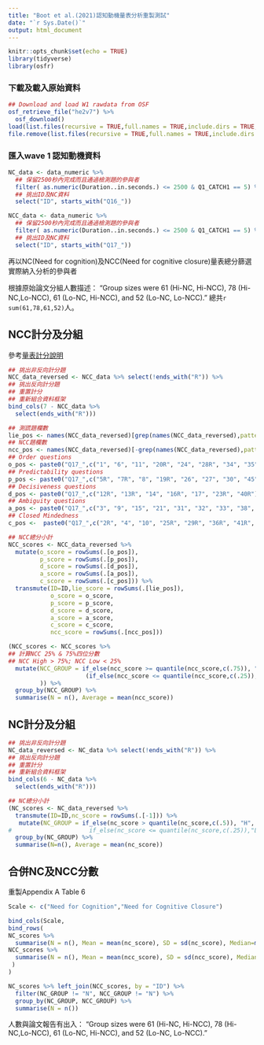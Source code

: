 ```yaml
---
title: "Boot et al.(2021)認知動機量表分析重製測試"
date: "`r Sys.Date()`"
output: html_document
---
```



```r
knitr::opts_chunk$set(echo = TRUE)
library(tidyverse)
library(osfr)
```

### 下載及載入原始資料

```r
## Download and load W1 rawdata from OSF
osf_retrieve_file("he2v7") %>%
  osf_download()
load(list.files(recursive = TRUE,full.names = TRUE,include.dirs = TRUE,pattern = "*.Rdata"))
file.remove(list.files(recursive = TRUE,full.names = TRUE,include.dirs = TRUE,pattern = "*.Rdata"))
```

### 匯入wave 1 認知動機資料

```r
NC_data <- data_numeric %>% 
  ## 保留2500秒內完成而且通過檢測題的參與者
  filter( as.numeric(Duration..in.seconds.) <= 2500 & Q1_CATCH1 == 5) %>%
  ## 挑出ID及NC資料
  select("ID", starts_with("Q16_"))
```


```r
NCC_data <- data_numeric %>% 
  ## 保留2500秒內完成而且通過檢測題的參與者
  filter( as.numeric(Duration..in.seconds.) <= 2500 & Q1_CATCH1 == 5) %>%
  ## 挑出ID及NC資料
  select("ID", starts_with("Q17_"))
```

再以NC(Need for cognition)及NCC(Need for cognitive closure)量表總分篩選實際納入分析的參與者

根據原始論文分組人數描述：
"Group sizes were 61 (Hi-NC, Hi-NCC), 78 (Hi-NC,Lo-NCC), 61 (Lo-NC, Hi-NCC), and 52 (Lo-NC, Lo-NCC)." 總共`r sum(61,78,61,52)`人。

## NCC計分及分組

參考[量表計分說明](https://www.midss.org/sites/default/files/need_for_closure_scale.pdf)

```r

## 挑出非反向計分題
NCC_data_reversed <- NCC_data %>% select(!ends_with("R")) %>%
## 挑出反向計分題
## 重置計分
## 重新組合資料框架
bind_cols(7 - NCC_data %>% 
  select(ends_with("R")))
```


```r
## 測謊題欄數
lie_pos <- names(NCC_data_reversed)[grep(names(NCC_data_reversed),pattern = "LIE")]
## NCC題欄數
ncc_pos <- names(NCC_data_reversed)[-grep(names(NCC_data_reversed),pattern = "LIE")][-1]
## Order questions
o_pos <- paste0("Q17_",c("1", "6", "11", "20R", "24", "28R", "34", "35", "37", "47R"))
## Predictability questions
p_pos <- paste0("Q17_",c("5R", "7R", "8", "19R", "26", "27", "30", "45"))
## Decisiveness questions
d_pos <- paste0("Q17_",c("12R", "13R", "14", "16R", "17", "23R", "40R"))
## Ambiguity questions
a_pos <- paste0("Q17_",c("3", "9", "15", "21", "31", "32", "33", "38", "42"))
## Closed Mindedness
c_pos <-  paste0("Q17_",c("2R", "4", "10", "25R", "29R", "36R", "41R", "44"))

## NCC總分小計
NCC_scores <- NCC_data_reversed %>%
  mutate(o_score = rowSums(.[o_pos]),
         p_score = rowSums(.[p_pos]),
         d_score = rowSums(.[d_pos]),
         a_score = rowSums(.[a_pos]),
         c_score = rowSums(.[c_pos])) %>%
  transmute(ID=ID,lie_score = rowSums(.[lie_pos]), 
            o_score = o_score,
            p_score = p_score,
            d_score = d_score,
            a_score = a_score,
            c_score = c_score,
            ncc_score = rowSums(.[ncc_pos]))

(NCC_scores <- NCC_scores %>% 
## 計算NCC 25% & 75%四位分數
## NCC High > 75%; NCC Low < 25%
  mutate(NCC_GROUP = if_else(ncc_score >= quantile(ncc_score,c(.75)), "H",
                      (if_else(ncc_score <= quantile(ncc_score,c(.25)),"L","N"))                      )
         )) %>%
  group_by(NCC_GROUP) %>%
  summarise(N = n(), Average = mean(ncc_score))
```


## NC計分及分組


```r
## 挑出非反向計分題
NC_data_reversed <- NC_data %>% select(!ends_with("R")) %>%
## 挑出反向計分題
## 重置計分
## 重新組合資料框架
bind_cols(6 - NC_data %>% 
  select(ends_with("R")))
```


```r
## NC總分小計
(NC_scores <- NC_data_reversed %>%
  transmute(ID=ID,nc_score = rowSums(.[-1])) %>%
   mutate(NC_GROUP = if_else(nc_score > quantile(nc_score,c(.5)), "H", "L")))%>%
#                      if_else(nc_score <= quantile(nc_score,c(.25)),"L","N") ))) %>%
  group_by(NC_GROUP) %>%
  summarise(N=n(), Average = mean(nc_score))
```



## 合併NC及NCC分數

重製Appendix A Table 6

```r
Scale <- c("Need for Cognition","Need for Cognitive Closure")

bind_cols(Scale,
bind_rows(
NC_scores %>% 
  summarise(N = n(), Mean = mean(nc_score), SD = sd(nc_score), Median=median(nc_score), Min = min(nc_score), Max = max(nc_score), CI_L = Mean + qnorm(.025)*SD/sqrt(n()), CI_H = Mean + qnorm(.975)*SD/sqrt(n()) ),
NCC_scores %>% 
  summarise(N = n(), Mean = mean(ncc_score), SD = sd(ncc_score), Median=median(ncc_score), Min = min(ncc_score), Max = max(ncc_score), CI_L = Mean + qnorm(.025)*SD/sqrt(n()), CI_H = Mean + qnorm(.975)*SD/sqrt(n()) )
 )
)
```

```r
NC_scores %>% left_join(NCC_scores, by = "ID") %>% 
  filter(NC_GROUP != "N", NCC_GROUP != "N") %>%
  group_by(NC_GROUP, NCC_GROUP) %>%
  summarise(N = n())
```

人數與論文報告有出入：
"Group sizes were 61 (Hi-NC, Hi-NCC), 78 (Hi-NC,Lo-NCC), 61 (Lo-NC, Hi-NCC), and 52 (Lo-NC, Lo-NCC)."